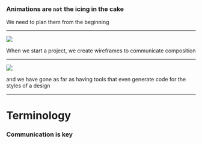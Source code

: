

### Animations are `not` the icing in the cake

We need to plan them from the beginning

---

![](./slides/images/wireframes.png)

<Notes>When we start a project, we create wireframes to communicate composition</Notes>

---


![](./slides/images/zeplin.png)

<Notes>
  and we have gone as far as having tools that even generate code for the styles of a
  design
</Notes>

---

# Terminology

### Communication is key
